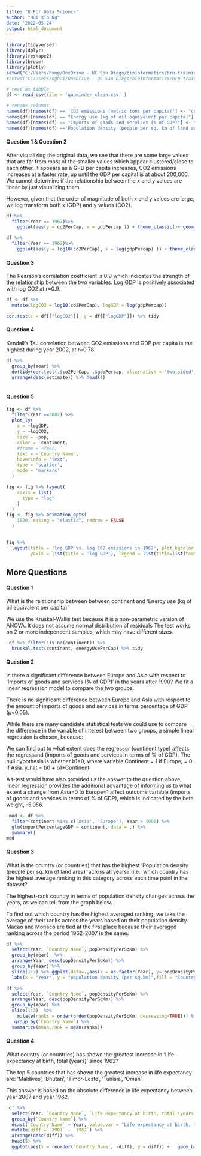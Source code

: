 ```yaml
---
title: "R For Data Science"
author: "Hui Xin Ng"
date: '2022-05-24'
output: html_document
---
```


```r
library(tidyverse)
library(dplyr)
library(reshape2)
library(broom)
library(plotly)
setwd("C:/Users/hxng/OneDrive - UC San Diego/bioinformatics/brn-training/R for Data Science")
#setwd("C:/Users/nghui/OneDrive - UC San Diego/bioinformatics/brn-training/R for Data Science")
```

```r
# read as tibble
df <- read_csv(file = 'gapminder_clean.csv' )

# rename columns
names(df)[names(df) == 'CO2 emissions (metric tons per capita)'] <- "co2PerCap"
names(df)[names(df) == "Energy use (kg of oil equivalent per capita)"] <- "energyUsePerCap"
names(df)[names(df) == "Imports of goods and services (% of GDP)"] <- "importPercentageGDP"
names(df)[names(df) =='Population density (people per sq. km of land area)']<- "popDensityPerSqKm"
```
#### Question 1 & Question 2


After visualizing the original data, we see that there are some large values that are far from most of the smaller values which appear clustered/close to each other. It appears as a GPD per capita increases, CO2 emissions increases at a faster rate, up until the GDP per capital is at about 200,000. We cannot determine if the relationship between the x and y values are linear by just visualizing them.  

However, given that the order of magnitude of both x and y values are large, we log transform both x (GDP) and y values (CO2).
```r

df %>%
  filter(Year == 1962)%>% 
    ggplot(aes(y = co2PerCap, x = gdpPercap )) + theme_classic()+ geom_point(color="red") + labs(y = 'CO2 emissions (metric tons per capita)', x = 'GDP in purchasing power parity (USD per capita)') +ggtitle('GDP vs. CO2 emissions in 1962')

df %>%
  filter(Year == 1962)%>% 
    ggplot(aes(y = log10(co2PerCap), x = log(gdpPercap) )) + theme_classic()+ geom_point(color="red") +ggtitle('log GDP vs. log CO2 emissions in 1962') +  xlab('log GDP in purchasing power parity (USD per capita)') + ylab('log CO2 emissions (metric tons per capita)')

```

#### Question 3
The Pearson's correlation coefficient is 0.9 which indicates the strength of the relationship between the two variables. Log GDP is positively associated with log CO2 at r=0.9.
```r
df <- df %>%
  mutate(logCO2 = log10(co2PerCap), logGDP = log(gdpPercap))

cor.test(x = df[["logCO2"]], y = df[["logGDP"]]) %>% tidy
```

#### Question 4
Kendall's Tau correlation between CO2 emissions and GDP per capita is the highest during year 2002, at r=0.78.
```r
df %>% 
  group_by(Year) %>%
  do(tidy(cor.test(.$co2PerCap, .$gdpPercap, alternative = 'two.sided', method = 'kendall'))) %>% 
  arrange(desc(estimate)) %>% head(1)
 
```


#### Question 5
```r

fig <- df %>%
  filter(Year ==2002) %>%
  plot_ly(
    x = ~logGDP, 
    y = ~logCO2, 
    size = ~pop, 
    color = ~continent, 
    #frame = ~Year, 
    text = ~`Country Name`, 
    hoverinfo = "text",
    type = 'scatter',
    mode = 'markers'
  )

fig <- fig %>% layout(
    xaxis = list(
      type = "log"
    )
  )
fig <- fig %>% animation_opts(
    1000, easing = "elastic", redraw = FALSE
  )
 

fig %>%
  layout(title = 'log GDP vs. log CO2 emissions in 1962', plot_bgcolor = "#e5ecf6", xaxis = list(title = 'log CO2 Emissions'), 
         yaxis = list(title = 'log GDP'), legend = list(title=list(text='<b> Continent </b>')))
```
 

## More Questions
#### Question 1
What is the relationship between between continent and 'Energy use (kg of oil equivalent per capita)'  

We use the Kruskal-Wallis test because it is a non-parametric version of ANOVA. It does not assume normal distribution of residuals The test works on 2 or more independent samples, which may have different sizes.  
```r
 df %>% filter(!is.na(continent)) %>% 
  kruskal.test(continent, energyUsePerCap) %>% tidy
```

#### Question 2
Is there a significant difference between Europe and Asia with respect to 'Imports of goods and services (% of GDP)' in the years after 1990? We fit a linear regression model to compare the two groups.

There is no significant difference between Europe and Asia with respect to the amount of imports of goods and services in terms percentage of GDP (p<0.05).

While there are many candidate statistical tests we could use to compare the difference in the variable of interest between two groups, a simple linear regression is chosen, because:

We can find out to what extent does the regressor (continent type) affects the regressand (imports of goods and services in terms of % of GDP).
The null hypothesis is whether b1=0, where variable Continent = 1 if Europe, = 0 if Asia. y_hat = b0 + b1*Continent 
 

A t-test would have also provided us the answer to the question above; linear regression provides the additional advantage of informing us to what extent a change from Asia=0 to Europe=1 affect outcome variable (imports of goods and services in terms of % of GDP), which is indicated by the beta weight, -5.056. 
```r
 mod <- df %>% 
  filter(continent %in% c('Asia', 'Europe'), Year > 1990) %>% 
  glm(importPercentageGDP ~ continent, data = .) %>% 
  summary()
mod
```
#### Question 3
What is the country (or countries) that has the highest 'Population density (people per sq. km of land area)' across all years? (i.e., which country has the highest average ranking in this category across each time point in the dataset?

The highest-rank country in terms of population density changes across the years, as we can tell from the graph below.

To find out which country has the highest averaged ranking, we take the average of their ranks across the years based on their population density. Macao and Monaco are tied at the first place because their averaged ranking across the period 1962-2007 is the same.

```r
df %>% 
  select(Year, `Country Name`, popDensityPerSqKm) %>%
  group_by(Year)  %>% 
  arrange(Year, desc(popDensityPerSqKm)) %>% 
  group_by(Year) %>%
  slice(1:3) %>% ggplot(data=.,aes(x = as.factor(Year), y= popDensityPerSqKm, fill=as.factor(`Country Name`))) +   geom_bar(position="dodge", stat="identity") + theme_classic()+
  labs(x = "Year", y = "population density (per sq.km)",fill = "Country") + ggtitle('Population density in the top 5 highest density countries in Years 1962-2007')

```
 
```r

df %>% 
  select(Year, `Country Name`, popDensityPerSqKm) %>% 
  arrange(Year, desc(popDensityPerSqKm)) %>% 
  group_by(Year) %>%
  slice(1:3)  %>%
    mutate(ranks = order(order(popDensityPerSqKm, decreasing=TRUE))) %>% 
   group_by(`Country Name`) %>%
  summarize(mean.rank = mean(ranks))  

```
#### Question 4
What country (or countries) has shown the greatest increase in 'Life expectancy at birth, total (years)' since 1962?

The top 5 countries that has shown the greatest increase in life expectancy are:
'Maldives', 'Bhutan', 'Timor-Leste', 'Tunisia', 'Oman'

This answer is based on the absolute difference in life expectancy between year 2007 and year 1962.

```r

 df %>%
  select(Year, `Country Name`, `Life expectancy at birth, total (years)`) %>%
  group_by(`Country Name`) %>%
  dcast(`Country Name` ~ Year, value.var = "Life expectancy at birth, total (years)", fill = NA) %>%
  mutate(diff = `2007` - `1962`) %>% 
  arrange(desc(diff)) %>% 
  head(5) %>% 
  ggplot(aes(x = reorder(`Country Name`, -diff), y = diff)) +   geom_bar(position="dodge", stat="identity",fill="lightblue") + theme_classic() + ggtitle("Increase in Life Expectancy in Years (Period: 1962-2007)") + ylab("Years") + xlab("Country")  + geom_text(aes(label=round(diff, 2)), position=position_dodge(width=0.9), vjust=-0.25)

```
